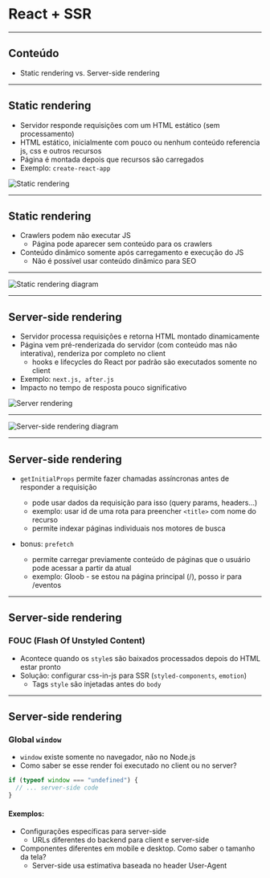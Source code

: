 # React + SSR

---

## Conteúdo

- Static rendering vs. Server-side rendering

---

## Static rendering

- Servidor responde requisições com um HTML estático (sem processamento)
- HTML estático, inicialmente com pouco ou nenhum conteúdo referencia js, css e outros recursos
- Página é montada depois que recursos são carregados
- Exemplo: `create-react-app`

<img src="static-rendering.png" alt="Static rendering" />

---

## Static rendering

- Crawlers podem não executar JS
  - Página pode aparecer sem conteúdo para os crawlers
- Conteúdo dinâmico somente após carregamento e execução do JS
  - Não é possível usar conteúdo dinâmico para SEO

---

<img src="csr.png" alt="Static rendering diagram" />

---

## Server-side rendering

- Servidor processa requisições e retorna HTML montado dinamicamente
- Página vem pré-renderizada do servidor (com conteúdo mas não interativa), renderiza por completo no client
  - hooks e lifecycles do React por padrão são executados somente no client
- Exemplo: `next.js, after.js`
- Impacto no tempo de resposta pouco significativo

<img src="server-rendering.png" alt="Server rendering" />

---

<img src="ssr.png" alt="Server-side rendering diagram" />

---

## Server-side rendering

- `getInitialProps` permite fazer chamadas assíncronas antes de responder a requisição

  - pode usar dados da requisição para isso (query params, headers...)
  - exemplo: usar id de uma rota para preencher `<title>` com nome do recurso
  - permite indexar páginas individuais nos motores de busca

- bonus: `prefetch`
  - permite carregar previamente conteúdo de páginas que o usuário pode acessar a partir da atual
  - exemplo: Gloob - se estou na página principal (/), posso ir para /eventos

---

## Server-side rendering

### FOUC (Flash Of Unstyled Content)

- Acontece quando os `style`s são baixados processados depois do HTML estar pronto
- Solução: configurar css-in-js para SSR (`styled-components`, `emotion`)
  - Tags `style` são injetadas antes do `body`

---

## Server-side rendering

### Global `window`

- `window` existe somente no navegador, não no Node.js
- Como saber se esse render foi executado no client ou no server?

```javascript
if (typeof window === "undefined") {
  // ... server-side code
}
```

#### Exemplos:

- Configurações específicas para server-side
  - URLs diferentes do backend para client e server-side
- Componentes diferentes em mobile e desktop. Como saber o tamanho da tela?
  - Server-side usa estimativa baseada no header User-Agent
